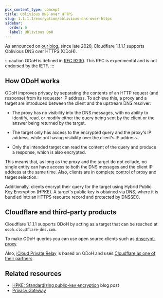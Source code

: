 ```yaml
---
pcx_content_type: concept
title: Oblivious DNS over HTTPS
slug: 1.1.1.1/encryption/oblivious-dns-over-https
sidebar:
  order: 6
  label: Oblivious DoH
---
```


As announced on [our blog](https://blog.cloudflare.com/oblivious-dns/), since late 2020, Cloudflare 1.1.1.1 supports Oblivious DNS over HTTPS (ODoH).

:::caution
ODoH is defined in [RFC 9230](https://www.rfc-editor.org/rfc/rfc9230.html). This RFC is experimental and is not endorsed by the IETF.
:::

## How ODoH works

ODoH improves privacy by separating the contents of an HTTP request (and response) from its requester IP address. To achieve this, a proxy and a target are introduced between the client and the upstream DNS resolver:

- The proxy has no visibility into the DNS messages, with no ability to identify, read, or modify either the query being sent by the client or the answer being returned by the target.

- The target only has access to the encrypted query and the proxy's IP address, while not having visibility over the client's IP address.

- Only the intended target can read the content of the query and produce a response, which is also encrypted.

This means that, as long as the proxy and the target do not collude, no single entity can have access to both the DNS messages and the client IP address at the same time. Also, clients are in complete control of proxy and target selection.

Additionally, clients encrypt their query for the target using Hybrid Public Key Encryption (HPKE). A target's public key is obtained via DNS, where it is bundled into an HTTPS resource record and protected by DNSSEC.

## Cloudflare and third-party products

Cloudflare 1.1.1.1 supports ODoH by acting as a target that can be reached at `odoh.cloudflare-dns.com`.

To make ODoH queries you can use open source clients such as [dnscrypt-proxy](https://github.com/DNSCrypt/dnscrypt-proxy).

Also, [iCloud Private Relay](https://support.apple.com/102602) is based on ODoH and uses [Cloudflare as one of their partners](https://blog.cloudflare.com/icloud-private-relay/).

## Related resources

- [HPKE: Standardizing public-key encryption](https://blog.cloudflare.com/hybrid-public-key-encryption/) blog post
- [Privacy Gateway](/privacy-gateway/)